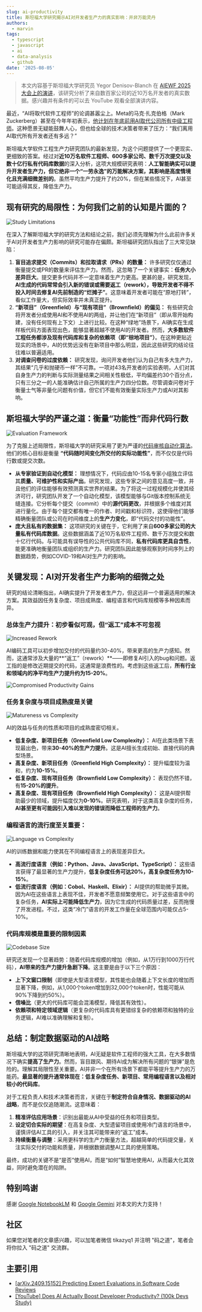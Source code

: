 ```yaml
---
slug: ai-productivity
title: 斯坦福大学研究揭示AI对开发者生产力的真实影响：并非万能灵丹
authors:
  - marvin
tags:
  - typescript
  - javascript
  - ai
  - data-analysis
  - github
date: '2025-08-05'
---
```

> 本文内容基于斯坦福大学研究员 Yegor Denisov-Blanch 在 [AIEWF 2025 大会上的演讲](https://youtu.be/tbDDYKRFjhk?si=JAsEeGkaR-2-lUmp)，该研究分析了来自数百家公司的近10万名开发者的真实数据。感兴趣并有条件的可以去 YouTube 观看全部演讲内容。

最近，“AI将取代软件工程师”的论调甚嚣尘上。Meta的马克·扎克伯格（Mark Zuckerberg）甚至在今年年初表示，[他计划在年底前用AI取代公司所有中级工程师](https://www.forbes.com/sites/quickerbettertech/2025/01/26/business-tech-news-zuckerberg-says-ai-will-replace-mid-level-engineers-soon/)。这种愿景无疑能鼓舞人心，但也给全球的技术决策者带来了压力：“我们离用AI取代所有开发者还有多远？”

斯坦福大学软件工程生产力研究团队的最新发现，为这个问题提供了一个更现实、更细致的答案。经过对**近10万名软件工程师、600多家公司、数千万次提交以及数十亿行私有代码库数据**的深入分析，这项大规模研究表明：**人工智能确实可以提升开发者生产力，但它绝非一个“一劳永逸”的万能解决方案，其影响是高度情境化且充满细微差别的**。虽然平均生产力提升了约20%，但在某些情况下，AI甚至可能适得其反，降低生产力。

<!--truncate-->

## 现有研究的局限性：为何我们之前的认知是片面的？

![Study Limitations](https://free.picui.cn/free/2025/08/05/689196ac3883b.png)

在深入了解斯坦福大学的研究方法和结论之前，我们必须先理解为什么此前许多关于AI对开发者生产力影响的研究可能存在偏颇。斯坦福研究团队指出了三大常见缺陷：

1.  **盲目追求提交（Commits）和拉取请求（PRs）的数量：** 许多研究仅仅通过衡量提交或PR的数量来评估生产力。然而，这忽略了一个关键事实：**任务大小差异巨大**。提交更多代码并不一定意味着生产力更高。更甚的是，研究发现，**AI生成的代码常常会引入新的错误或需要返工（rework），导致开发者不得不投入时间去修复AI先前制造的“烂摊子”**。这意味着开发者可能在“原地打转”，看似工作量大，但实际效率并未真正提升。
2.  **“新项目”（Greenfield）与“现有项目”（Brownfield）的偏见：** 有些研究会将开发者分成使用AI和不使用AI的两组，并让他们在“新项目”（即从零开始构建，没有任何现有上下文）上进行比较。在这种“绿地”场景下，AI确实在生成样板代码方面表现出色，能够显著超越不使用AI的开发者。然而，**大多数软件工程任务都涉及现有代码库和复杂的依赖项（即“棕地项目”）**。在这种更贴近现实的场景中，AI的优势远没有在新项目中那么明显，因此这些研究的结论往往难以普遍适用。
3.  **对调查问卷的过度依赖：** 研究发现，询问开发者他们认为自己有多大生产力，其结果“几乎和抛硬币一样”不可靠。一项对43名开发者的实验表明，人们对其自身生产力的判断与实际测量结果之间相关性极低，平均偏差约30个百分点，只有三分之一的人能准确估计自己所属的生产力四分位数。尽管调查问卷对于衡量士气等非量化问题有价值，但它们不能有效衡量实际生产力或AI对其影响。

## 斯坦福大学的严谨之道：衡量“功能性”而非代码行数

![Evaluation Framework](https://free.picui.cn/free/2025/08/05/689196ac29397.png)

为了克服上述局限性，斯坦福大学的研究采用了更为严谨的[代码审核自动化算法](https://arxiv.org/pdf/2409.15152)。他们的核心目标是衡量 **“代码随时间变化所交付的实际功能性”**，而不仅仅是代码行数或提交次数。

*   **从专家验证到自动化模型：** 理想情况下，代码应由10-15名专家小组独立评估其**质量、可维护性和实际产出**。研究发现，这些专家之间的意见高度一致，并且他们的评估能够有效预测真实世界的结果。为了将这一过程规模化并使其经济可行，研究团队开发了一个自动化模型，该模型能够与Git版本控制系统无缝连接。它分析每个提交（commit）中的**源代码更改**，并根据多个维度对其进行量化。由于每个提交都有唯一的作者、时间戳和标识符，这使得他们能够精确衡量团队或公司在时间维度上的**生产力变化**，即“代码交付的功能性”。
*   **庞大且私有的数据集：** 这项研究的关键在于，它利用了来自**600多家公司的大量私有代码库数据**。这些数据涵盖了近10万名软件工程师、数千万次提交和数十亿行代码。与可能具有误导性的公共代码库不同，**私有代码库更具自含性**，能更准确地衡量团队或组织的生产力。研究团队因此能够观察到时间序列上的数据趋势，例如COVID-19和AI对生产力的影响。

## 关键发现：AI对开发者生产力影响的细微之处

研究的结论清晰指出，AI确实提升了开发者生产力，但这远非一个普遍适用的解决方案。其效益因任务复杂度、项目成熟度、编程语言和代码库规模等多种因素而异。

### 总体生产力提升：初步看似可观，但“返工”成本不可忽视

![Increased Rework](https://free.picui.cn/free/2025/08/05/689196ac13587.png)

AI编码工具可以初步增加交付的代码量约30-40%，带来更高的生产力感知。然而，这通常涉及大量的**“返工”（rework）**——即修复AI引入的bug和问题。返工指的是修改近期提交的代码，这通常是浪费性的。考虑到这些返工后，**所有行业和领域内的净平均生产力提升约为15-20%**。

![Compromised Productivity Gains](https://free.picui.cn/free/2025/08/05/689196aeb8563.jpeg)

### 任务复杂度与项目成熟度是关键

![Matureness vs Complexity](https://free.picui.cn/free/2025/08/05/689196af79b6f.jpeg)

AI的效益与任务的性质和项目的成熟度密切相关。

*   **低复杂度、新项目任务（Greenfield Low Complexity）：** AI在此类场景下表现最出色，带来**30-40%的生产力提升**。这是AI擅长生成初始、直接代码的典型场景。
*   **高复杂度、新项目任务（Greenfield High Complexity）：** 提升幅度较为温和，约为**10-15%**。
*   **低复杂度、现有项目任务（Brownfield Low Complexity）：** 表现仍然不错，有**15-20%的提升**。
*   **高复杂度、现有项目任务（Brownfield High Complexity）：** 这是AI提供帮助最少的领域，提升幅度仅为**0-10%**。研究表明，对于这类高复杂度的任务，**AI甚至更有可能因引入难以发现的错误而降低工程师的生产力**。

### 编程语言的流行度至关重要：

![Language vs Complexity](https://free.picui.cn/free/2025/08/05/689196aeb8563.jpeg)

AI的训练数据和能力使其在不同编程语言上的表现差异巨大。

*   **高流行度语言（例如：Python、Java、JavaScript、TypeScript）：** 这些语言获得了最显著的生产力提升，**低复杂度任务可达20%，高复杂度任务为10-15%**。
*   **低流行度语言（例如：Cobol、Haskell、Elixir）：** AI提供的帮助微乎其微。因为AI在这些语言上表现不佳，开发者不愿意频繁使用它。对于这些语言中的复杂任务，**AI实际上可能降低生产力**，因为它生成的代码质量过差，反而拖慢了开发进程。不过，这类“冷门”语言的开发工作量在全球范围内可能仅占5-10%。

### 代码库规模是重要的限制因素

![Codebase Size](https://free.picui.cn/free/2025/08/05/689196ac32582.jpeg)

研究还发现一个显著趋势：随着代码库规模的增加（例如，从1万行到1000万行代码），**AI带来的生产力提升急剧下降**。这主要是由于以下三个原因：
* **上下文窗口限制**（即使是大型语言模型，其性能也会随着上下文长度的增加而显著下降，例如，从1,000个token增加到32,000个token时，性能可能从90%下降到约50%）。
* **信噪比**（更大的代码库可能会混淆模型，降低其有效性）。
* **依赖项和特定领域逻辑**（更复杂的代码库具有更错综复杂的依赖项和独特的业务逻辑，AI难以准确理解和复制）。

## 总结：制定数据驱动的AI战略

斯坦福大学的这项研究清晰地表明，AI无疑是软件工程师的强大工具，在大多数情况下确实**提高了生产力**。然而，盲目跟风、期待AI成为解决所有问题的“银弹”是危险的。理解其局限性至关重要。AI并非一个在所有场景下都能平等提升生产力的万能药。**最显著的提升通常体现在：低复杂度任务、新项目、常用编程语言以及相对较小的代码库**。

对于工程负责人和技术决策者而言，关键在于**制定符合自身情况、数据驱动的AI战略**，而不是仅仅追随潮流。这意味着：
1.  **精准评估应用场景**：识别出最能从AI中受益的任务和项目类型。
2.  **设定切合实际的期望**：在高复杂度、大型遗留项目或使用冷门语言的场景中，谨慎评估AI工具的引入，并关注其可能带来的“返工”成本。
3.  **持续衡量与调整**：采用更科学的生产力衡量方法，超越简单的代码提交量，关注实际交付的功能和质量，并根据数据调整AI工具的使用策略。

最终，成功的关键不是“是否”使用AI，而是“如何”智慧地使用AI，从而最大化其效益，同时避免潜在的陷阱。

## 特别鸣谢

感谢 [Google NotebookLM](https://notebooklm.google) 和 [Google Gemini](https://gemini.google.com) 对本文的大力支持！

## 社区

如果您对笔者的文章感兴趣，可以加笔者微信 tikazyq1 并注明 "码之道"，笔者会将你拉入 "码之道" 交流群。

## 主要引用

* [[arXiv.2409.15152] Predicting Expert Evaluations in Software Code Reviews](https://arxiv.org/pdf/2409.15152)
* [[YouTube] Does AI Actually Boost Developer Productivity? (100k Devs Study)](https://youtu.be/tbDDYKRFjhk?si=PbThK001FWMtv86-)
